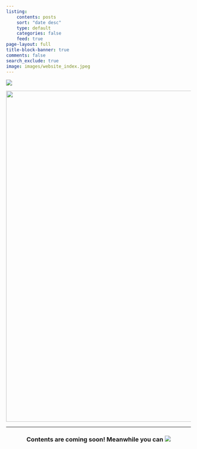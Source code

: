 ```yaml
---
listing: 
    contents: posts
    sort: "date desc"
    type: default
    categories: false
    feed: true
page-layout: full
title-block-banner: true
comments: false
search_exclude: true
image: images/website_index.jpeg
---
```

<a href="https://hits.seeyoufarm.com"><img src="https://hits.seeyoufarm.com/api/count/incr/badge.svg?url=http%3A%2F%2Fnitish-raj.github.io&count_bg=%2379C83D&title_bg=%23555555&icon=&icon_color=%23E7E7E7&title=hits&edge_flat=false" /></a>


<div style="text-align: center;">
![](images/website_index.jpeg){width="900px"}
</div>

---

<center><h3>Contents are coming soon! Meanwhile you can <a href="https://www.buymeacoffee.com/nitishraj"><img src="https://img.buymeacoffee.com/button-api/?text=Buy me a coffee&emoji=&slug=nitishraj&button_colour=FFDD00&font_colour=000000&font_family=Cookie&outline_colour=000000&coffee_colour=ffffff" /></a></h3>
</center>
